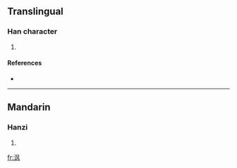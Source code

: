 {{see|渢}}
==Translingual==

===Han character===
{{Han char|rn=85|rad=水|as=04|sn=7|four=|canj=水竹弓大 (EHNK)}}

# {{defn|Han|sort=水04}}

====References====
* {{Han ref|kx=0612.121|hdz=31570.040|uh=6CA8|ud=27816}}

----

==Mandarin==

===Hanzi===
{{cmn-hanzi|pin=[[féng]] ([[feng2]])|wg=feng<sup>2</sup>}}

# {{defn|Mandarin}}

[[fr:沨]]